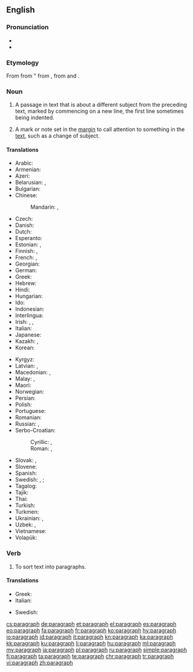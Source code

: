 ==English==

===Pronunciation===
* {{IPA|/ˈpæɹəɡɹæf/|lang=en}}
* {{audio|en-us-paragraph.ogg|Audio (US)|lang=en}}

===Etymology===
From {{etyl|frm|en}} {{m|frm|paragraphe}} from {{etyl|la|en}} {{m|la|paragraphus||sign for start of a new section of discourse}} " from {{etyl|grc|en}} {{m|grc|παράγραφος}}, from {{m|grc|παρά||beside}} and {{m|grc|γράφω||I write}}.

===Noun===
{{wikipedia}}
{{en-noun}}

# A passage in text that is about a different subject from the preceding text, marked by commencing on a new line, the first line sometimes being indented.
# {{label|en|originally}} A mark or note set in the [[margin]] to call attention to something in the [[text]], such as a change of subject.

====Translations====
{{trans-top|passage in text}}
* Arabic: {{t|ar|فِقْرَة|f}}
* Armenian: {{t|hy|պարբերություն}}
* Azeri: {{t+|az|abzas}}
* Belarusian: {{t|be|пара́граф|m|sc=Cyrl}}, {{t|be|абза́ц|m|sc=Cyrl}}
* Bulgarian: {{t+|bg|парагра́ф|m|sc=Cyrl}}
* Chinese:
*: Mandarin: {{t+|cmn|段|tr=duàn|sc=Hani}}, {{t+|cmn|段落|tr=duànluò|sc=Hani}}
* Czech: {{t|cs|odstavec|m}}
* Danish: {{t|da|paragraf|c}}
* Dutch: {{t+|nl|alinea|f}}
* Esperanto: {{t|eo|paragrafo}}
* Estonian: {{t+|et|paragrahv}}, {{t|et|lõik}}
* Finnish: {{t+|fi|kappale}}, {{t|fi|paragraafi}}
* French: {{t+|fr|paragraphe|m}}, {{t+|fr|alinéa|m}}
* Georgian: {{t+|ka|აბზაცი}}
* German: {{t+|de|Absatz|m}}
* Greek: {{t+|el|παράγραφος|f}}
* Hebrew: {{t|he|פסקה|f|tr=piská|alt=פִּיסְקָה \ פִּסְקָה}}
* Hindi: {{t|hi|अनुच्छेद|m|sc=Deva}}
* Hungarian: {{t+|hu|bekezdés}}
* Ido: {{t+|io|paragrafo}}
* Indonesian: {{t+|id|paragraf}}
* Interlingua: {{t|ia|paragrapho}}
* Irish: {{t|ga|paragraf|m}}, {{t|ga|alt|m}}, {{t|ga|mír|f}}
* Italian: {{t+|it|paragrafo|m}}
* Japanese: {{t|ja|段落|tr=だんらく, danraku}}
* Kazakh: {{t|kk|абзац|sc=Cyrl}}, {{t|kk|азат жол|sc=Cyrl}}
* Korean: {{t+|ko|단락|sc=Kore}}
{{trans-mid}}
* Kyrgyz: {{t+|ky|абзац|sc=Cyrl}}
* Latvian: {{t|lv|rindkopa|f}}, {{t|lv|paragrāfs|m}}
* Macedonian: {{t|mk|став|m|sc=Cyrl}}, {{t|mk|ставка|f|sc=Cyrl}}
* Malay: {{t|ms|perenggan}}, {{t|ms|paragraf}}
* Maori: {{t|mi|whiti}}
* Norwegian: {{t+|no|avsnitt}}
* Persian: {{t+|fa|بند|tr=band}}
* Polish: {{t+|pl|akapit|m}}
* Portuguese: {{t+|pt|parágrafo|m}}
* Romanian: {{t+|ro|paragraf|n}}
* Russian: {{t+|ru|пара́граф|m}}, {{t+|ru|абза́ц|m}}
* Serbo-Croatian:
*: Cyrillic: {{t|sh|пасус|m|sc=Cyrl}}, {{t|sh|параграф|m}}
*: Roman: {{t+|sh|pasus|m|sc=Latn}}, {{t+|sh|paragraf|m}}
* Slovak: {{t|sk|odsek|m}}, {{t|sk|odstavec|m}}
* Slovene: {{t|sl|odstavek|m}}
* Spanish: {{t+|es|párrafo|m}}
* Swedish: {{t+|sv|stycke|n}}, {{t+|sv|avsnitt|n}} {{qualifier|grammatical}}; {{t+|sv|paragraf|c}} {{qualifier|law}}
* Tagalog: {{t|tl|talataan}}
* Tajik: {{t|tg|банд}}
* Thai: {{t|th|อนุเฉท|tr=a-nú-chàyt|sc=Thai}}
* Turkish: {{t+|tr|paragraf}}
* Turkmen: {{t+|tk|abzas}}
* Ukrainian: {{t|uk|пара́граф|m|sc=Cyrl}}, {{t+|uk|абза́ц|m|sc=Cyrl}}
* Uzbek: {{t+|uz|paragraf}}, {{t+|uz|xatboshi}}
* Vietnamese: {{t+|vi|đoạn}}
* Volapük: {{t+|vo|bagaf}}
{{trans-bottom}}

===Verb===
{{en-verb}}

# To sort text into paragraphs.

====Translations====
{{trans-top|sort text into paragraphs}}
* Greek: {{t|el|παραγραφοποιώ}}
* Italian: {{t|it|paragrafare}}
{{trans-mid}}
* Swedish: {{t|sv|styckindela}}
{{trans-bottom}}

[[cs:paragraph]]
[[de:paragraph]]
[[et:paragraph]]
[[el:paragraph]]
[[es:paragraph]]
[[eo:paragraph]]
[[fa:paragraph]]
[[fr:paragraph]]
[[ko:paragraph]]
[[hy:paragraph]]
[[io:paragraph]]
[[id:paragraph]]
[[it:paragraph]]
[[kn:paragraph]]
[[ka:paragraph]]
[[kk:paragraph]]
[[ku:paragraph]]
[[li:paragraph]]
[[hu:paragraph]]
[[ml:paragraph]]
[[my:paragraph]]
[[ja:paragraph]]
[[pl:paragraph]]
[[ru:paragraph]]
[[simple:paragraph]]
[[fi:paragraph]]
[[ta:paragraph]]
[[te:paragraph]]
[[chr:paragraph]]
[[tr:paragraph]]
[[vi:paragraph]]
[[zh:paragraph]]
